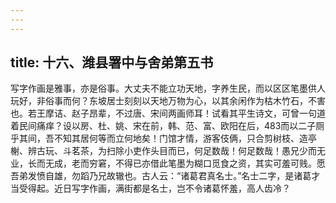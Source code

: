```yaml
---
---
---
```

title: 十六、潍县署中与舍弟第五书
---



写字作画是雅事，亦是俗事。大丈夫不能立功天地，字养生民，而以区区笔墨供人玩好，非俗事而何？东坡居士刻刻以天地万物为心，以其余闲作为枯木竹石，不害也。若王摩诘、赵子昂辈，不过唐、宋间两画师耳！试看其平生诗文，可曾一句道着民间痛痒？设以房、杜、姚、宋在前，韩、范、富、欧阳在后，483而以二子厕乎其间，吾不知其居何等而立何地矣！门馆才情，游客伎俩，只合剪树枝、造亭榭、辨古玩、斗茗茶，为扫除小吏作头目而已，何足数哉！何足数哉！愚兄少而无业，长而无成，老而穷窘，不得已亦借此笔墨为糊口觅食之资，其实可羞可贱。愿吾弟发愤自雄，勿蹈乃兄故辙也。古人云：“诸葛君真名士。”名士二字，是诸葛才当受得起。近日写字作画，满街都是名士，岂不令诸葛怀羞，高人齿冷？